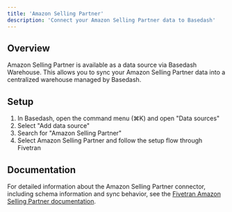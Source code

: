 ```yaml
---
title: 'Amazon Selling Partner'
description: 'Connect your Amazon Selling Partner data to Basedash'
---
```


## Overview

Amazon Selling Partner is available as a data source via Basedash Warehouse. This allows you to sync your Amazon Selling Partner data into a centralized warehouse managed by Basedash.

## Setup

1. In Basedash, open the command menu (⌘K) and open "Data sources"
2. Select "Add data source"
3. Search for "Amazon Selling Partner"
4. Select Amazon Selling Partner and follow the setup flow through Fivetran

## Documentation

For detailed information about the Amazon Selling Partner connector, including schema information and sync behavior, see the [Fivetran Amazon Selling Partner documentation](https://fivetran.com/docs/connectors/applications/amazon-selling-partner).
